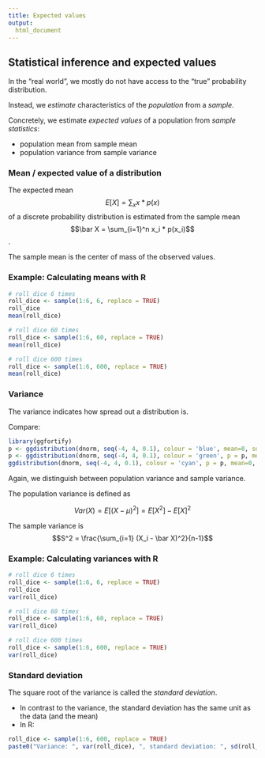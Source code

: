 ```yaml
---  
title: Expected values
output: 
  html_document
---
```


## Statistical inference and expected values

In the "real world", we mostly do not have access to the "true" probability distribution.

Instead, we _estimate_ characteristics of the _population_ from a _sample_.

Concretely, we estimate _expected values_ of a population from _sample statistics_:

* population mean from sample mean
* population variance from sample variance


### Mean / expected value of a distribution

The expected mean $$E[X] = \sum_x x*p(x)$$ of a discrete probability distribution is estimated from the sample mean $$\bar X = \sum_{i=1}^n x_i  * p(x_i)$$.

The sample mean is the center of mass of the observed values.


### Example: Calculating means with R

```r
# roll dice 6 times
roll_dice <- sample(1:6, 6, replace = TRUE)
roll_dice
mean(roll_dice)

# roll dice 60 times
roll_dice <- sample(1:6, 60, replace = TRUE)
mean(roll_dice)

# roll dice 600 times
roll_dice <- sample(1:6, 600, replace = TRUE)
mean(roll_dice)
```


### Variance 

The variance indicates how spread out a distribution is.

Compare:

```r
library(ggfortify)
p <- ggdistribution(dnorm, seq(-4, 4, 0.1), colour = 'blue', mean=0, sd=1)
p <- ggdistribution(dnorm, seq(-4, 4, 0.1), colour = 'green', p = p, mean=0, sd=0.5)
ggdistribution(dnorm, seq(-4, 4, 0.1), colour = 'cyan', p = p, mean=0, sd=2)
```

Again, we distinguish between population variance and sample variance.

The population variance is defined as

$$Var(X) = E[(X - \mu)^2] = E[X^2] - E[X]^2$$

The sample variance is
$$S^2 = \frac{\sum_{i=1} (X_i - \bar X)^2}{n-1}$$


### Example: Calculating variances with R

```r
# roll dice 6 times
roll_dice <- sample(1:6, 6, replace = TRUE)
roll_dice
var(roll_dice)

# roll dice 60 times
roll_dice <- sample(1:6, 60, replace = TRUE)
var(roll_dice)

# roll dice 600 times
roll_dice <- sample(1:6, 600, replace = TRUE)
var(roll_dice)
```

### Standard deviation

The square root of the variance is called the _standard deviation_.

* In contrast to the variance, the standard deviation has the same unit as the data (and the mean)
* In R:
```r
roll_dice <- sample(1:6, 600, replace = TRUE)
paste0("Variance: ", var(roll_dice), ", standard deviation: ", sd(roll_dice))
```

